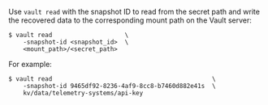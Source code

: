 Use `vault read` with the snapshot ID to read from the secret path and write
the recovered data to the corresponding mount path on the Vault server:

```shell-session
$ vault read                    \
    -snapshot-id <snapshot_id>  \
    <mount_path>/<secret_path>
```

For example:

<CodeBlockConfig hideClipboard>

```shell-session
$ vault read                                            \
    -snapshot-id 9465df92-8236-4af9-8cc8-b7460d882e41s  \
    kv/data/telemetry-systems/api-key
```

</CodeBlockConfig>
